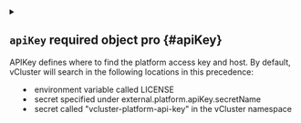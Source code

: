 
<details className="config-field" data-expandable="true">
<summary>

## `apiKey` <span className="config-field-required" data-required="false">required</span> <span className="config-field-type">object</span> <span className="config-field-default"></span> <span className="config-field-enum"></span> <span data-pro="false" className="config-field-pro">pro</span> {#apiKey}

APIKey defines where to find the platform access key and host. By default, vCluster will search in the following locations in this precedence:
* environment variable called LICENSE
* secret specified under external.platform.apiKey.secretName
* secret called "vcluster-platform-api-key" in the vCluster namespace

</summary>




<details className="config-field" data-expandable="false" open>
<summary>

### `secretName` <span className="config-field-required" data-required="false">required</span> <span className="config-field-type">string</span> <span className="config-field-default"></span> <span className="config-field-enum"></span> <span data-pro="false" className="config-field-pro">pro</span> {#apiKey-secretName}

SecretName is the name of the secret where the platform access key is stored. This defaults to vcluster-platform-api-key if undefined.

</summary>



</details>



<details className="config-field" data-expandable="false" open>
<summary>

### `namespace` <span className="config-field-required" data-required="false">required</span> <span className="config-field-type">string</span> <span className="config-field-default"></span> <span className="config-field-enum"></span> <span data-pro="false" className="config-field-pro">pro</span> {#apiKey-namespace}

Namespace defines the namespace where the access key secret should be retrieved from. If this is not equal to the namespace
where the vCluster instance is deployed, you need to make sure vCluster has access to this other namespace.

</summary>



</details>



<details className="config-field" data-expandable="false" open>
<summary>

### `createRBAC` <span className="config-field-required" data-required="false">required</span> <span className="config-field-type">boolean</span> <span className="config-field-default">false</span> <span className="config-field-enum"></span> <span data-pro="false" className="config-field-pro">pro</span> {#apiKey-createRBAC}

CreateRBAC will automatically create the necessary RBAC roles and role bindings to allow vCluster to read the secret specified
in the above namespace, if specified.
This defaults to true.

</summary>



</details>


</details>
